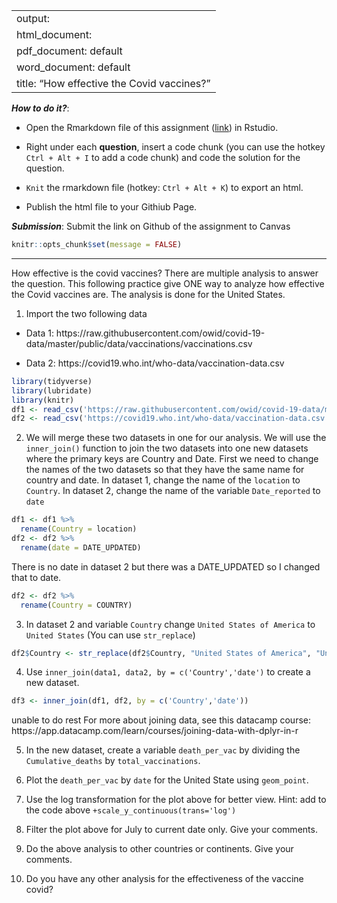 
---
output: 
  html_document:
  pdf_document: default
  word_document: default
title: "How effective the Covid vaccines?"
---

***How to do it?***: 

- Open the Rmarkdown file of this assignment ([link](assignment9_extra_credits.Rmd)) in Rstudio. 

- Right under each **question**, insert  a code chunk (you can use the hotkey `Ctrl + Alt + I` to add a code chunk) and code the solution for the question. 

- `Knit` the rmarkdown file (hotkey: `Ctrl + Alt + K`) to export an html.  

-  Publish the html file to your Githiub Page. 

***Submission***: Submit the link on Github of the assignment to Canvas

```r
knitr::opts_chunk$set(message = FALSE)
```


-------

How effective is the covid vaccines? There are multiple analysis to answer the question. This following practice give ONE way to analyze how effective the Covid vaccines are. The analysis is done for the United States. 

1. Import the two following data

  - Data 1: https://raw.githubusercontent.com/owid/covid-19-data/master/public/data/vaccinations/vaccinations.csv

  - Data 2: https://covid19.who.int/who-data/vaccination-data.csv


```r
library(tidyverse)
library(lubridate)
library(knitr)
df1 <- read_csv('https://raw.githubusercontent.com/owid/covid-19-data/master/public/data/vaccinations/vaccinations.csv')
df2 <- read_csv('https://covid19.who.int/who-data/vaccination-data.csv')
```


2. We will merge these two datasets in one for our analysis.  We will use the `inner_join()` function to join the two datasets into one new datasets where the primary keys are Country and Date.  First we need to change the names of the two datasets so that they have the same name for country and date.  In dataset 1, change the name of the `location` to `Country`. In dataset 2, change the name of the variable `Date_reported` to `date`

```r
df1 <- df1 %>% 
  rename(Country = location)
df2 <- df2 %>% 
  rename(date = DATE_UPDATED)
```
There is no date in dataset 2 but there was a DATE_UPDATED so I changed that to date.

```r
df2 <- df2 %>% 
  rename(Country = COUNTRY)
```


3. In dataset 2 and variable `Country` change `United States of America` to `United States` (You can use `str_replace`)

```r
df2$Country <- str_replace(df2$Country, "United States of America", "United States")
```

4. Use `inner_join(data1, data2, by = c('Country','date')` to create a new dataset. 

```r
df3 <- inner_join(df1, df2, by = c('Country','date'))
```

unable to do rest
For more about joining data, see this datacamp course:  https://app.datacamp.com/learn/courses/joining-data-with-dplyr-in-r

5. In the new dataset, create a variable `death_per_vac` by dividing the `Cumulative_deaths` by `total_vaccinations`. 

6. Plot the `death_per_vac` by `date` for the United State using `geom_point`. 

7. Use the log transformation for the plot above for better view.  Hint: add to the code above `+scale_y_continuous(trans='log')`

8. Filter the plot above for July to current date only. Give your comments.

9. Do the above analysis to other countries or continents. Give your comments.

10. Do you have any other analysis for the effectiveness of the vaccine covid?

